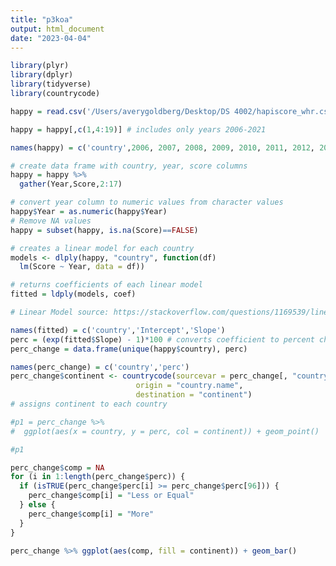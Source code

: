 ```yaml
---
title: "p3koa"
output: html_document
date: "2023-04-04"
---
```

```r
library(plyr)
library(dplyr)
library(tidyverse)
library(countrycode)
```

```r
happy = read.csv('/Users/averygoldberg/Desktop/DS 4002/hapiscore_whr.csv', header = TRUE)
```

```r
happy = happy[,c(1,4:19)] # includes only years 2006-2021
```

```r
names(happy) = c('country',2006, 2007, 2008, 2009, 2010, 2011, 2012, 2013, 2014, 2015, 2016, 2017, 2018, 2019, 2020, 2021)
```

```r
# create data frame with country, year, score columns
happy = happy %>%
  gather(Year,Score,2:17)
```

```r
# convert year column to numeric values from character values
happy$Year = as.numeric(happy$Year)
# Remove NA values
happy = subset(happy, is.na(Score)==FALSE)
```

```r
# creates a linear model for each country
models <- dlply(happy, "country", function(df) 
  lm(Score ~ Year, data = df))

# returns coefficients of each linear model
fitted = ldply(models, coef)

# Linear Model source: https://stackoverflow.com/questions/1169539/linear-regression-and-group-by-in-r

names(fitted) = c('country','Intercept','Slope')
perc = (exp(fitted$Slope) - 1)*100 # converts coefficient to percent change
perc_change = data.frame(unique(happy$country), perc)
```

```r
names(perc_change) = c('country','perc')
perc_change$continent <- countrycode(sourcevar = perc_change[, "country"],
                            origin = "country.name",
                            destination = "continent")
# assigns continent to each country
```

```r
#p1 = perc_change %>%
#  ggplot(aes(x = country, y = perc, col = continent)) + geom_point()

#p1
```

```r
perc_change$comp = NA
for (i in 1:length(perc_change$perc)) {
  if (isTRUE(perc_change$perc[i] >= perc_change$perc[96])) {
    perc_change$comp[i] = "Less or Equal"
  } else {
    perc_change$comp[i] = "More"
  }
}
```

```r
perc_change %>% ggplot(aes(comp, fill = continent)) + geom_bar()
```

